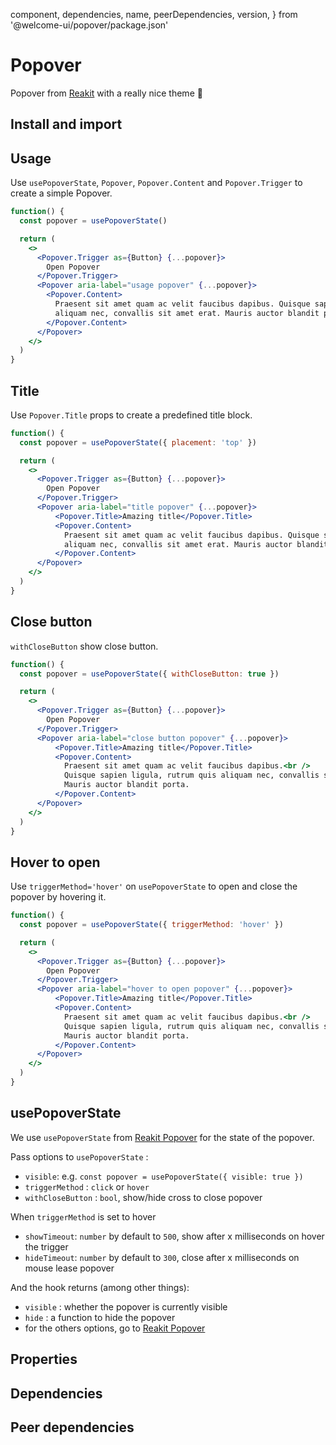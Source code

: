 
  component,
  dependencies,
  name,
  peerDependencies,
  version,
} from '@welcome-ui/popover/package.json'

# Popover

<tagversion version={version} name={name} component={component} />

Popover from [Reakit](https://reakit.io/docs/popover/) with a really nice theme 👀

## Install and import

<usage component={component} name={name} peerDependencies={peerDependencies} />

## Usage

Use `usePopoverState`, `Popover`, `Popover.Content` and `Popover.Trigger` to create a simple Popover.

```jsx
function() {
  const popover = usePopoverState()

  return (
    <>
      <Popover.Trigger as={Button} {...popover}>
        Open Popover
      </Popover.Trigger>
      <Popover aria-label="usage popover" {...popover}>
        <Popover.Content>
          Praesent sit amet quam ac velit faucibus dapibus. Quisque sapien ligula, rutrum quis
          aliquam nec, convallis sit amet erat. Mauris auctor blandit porta.
        </Popover.Content>
      </Popover>
    </>
  )
}
```

## Title

Use `Popover.Title` props to create a predefined title block.

```jsx
function() {
  const popover = usePopoverState({ placement: 'top' })

  return (
    <>
      <Popover.Trigger as={Button} {...popover}>
        Open Popover
      </Popover.Trigger>
      <Popover aria-label="title popover" {...popover}>
          <Popover.Title>Amazing title</Popover.Title>
          <Popover.Content>
            Praesent sit amet quam ac velit faucibus dapibus. Quisque sapien ligula, rutrum quis
            aliquam nec, convallis sit amet erat. Mauris auctor blandit porta.
          </Popover.Content>
      </Popover>
    </>
  )
}
```

## Close button

`withCloseButton` show close button.

```jsx
function() {
  const popover = usePopoverState({ withCloseButton: true })

  return (
    <>
      <Popover.Trigger as={Button} {...popover}>
        Open Popover
      </Popover.Trigger>
      <Popover aria-label="close button popover" {...popover}>
          <Popover.Title>Amazing title</Popover.Title>
          <Popover.Content>
            Praesent sit amet quam ac velit faucibus dapibus.<br />
            Quisque sapien ligula, rutrum quis aliquam nec, convallis sit amet erat.<br />
            Mauris auctor blandit porta.
          </Popover.Content>
      </Popover>
    </>
  )
}
```

## Hover to open

Use `triggerMethod='hover'` on `usePopoverState` to open and close the popover by hovering it.

```jsx
function() {
  const popover = usePopoverState({ triggerMethod: 'hover' })

  return (
    <>
      <Popover.Trigger as={Button} {...popover}>
        Open Popover
      </Popover.Trigger>
      <Popover aria-label="hover to open popover" {...popover}>
          <Popover.Title>Amazing title</Popover.Title>
          <Popover.Content>
            Praesent sit amet quam ac velit faucibus dapibus.<br />
            Quisque sapien ligula, rutrum quis aliquam nec, convallis sit amet erat.<br />
            Mauris auctor blandit porta.
          </Popover.Content>
      </Popover>
    </>
  )
}
```

## usePopoverState

We use `usePopoverState` from [Reakit Popover](https://reakit.io/docs/popover/#usepopoverstate) for the state of the popover.

Pass options to `usePopoverState` :

- `visible`: e.g. `const popover = usePopoverState({ visible: true })`
- `triggerMethod` : `click` or `hover`
- `withCloseButton` : `bool`, show/hide cross to close popover

When `triggerMethod` is set to hover

- `showTimeout`: `number` by default to `500`, show after x milliseconds on hover the trigger
- `hideTimeout`: `number` by default to `300`, close after x milliseconds on mouse lease popover

And the hook returns (among other things):

- `visible` : whether the popover is currently visible
- `hide` : a function to hide the popover
- for the others options, go to [Reakit Popover](https://reakit.io/docs/popover/#usepopoverstate)

## Properties

<props propTypes={props.propTypes.Popover} />

## Dependencies

<dependencies dependencies={dependencies} />

## Peer dependencies

<dependencies dependencies={peerDependencies} />
